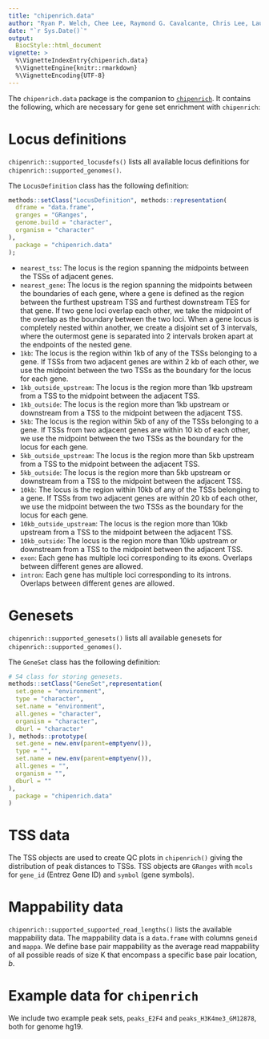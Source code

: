 ```yaml
---
title: "chipenrich.data"
author: "Ryan P. Welch, Chee Lee, Raymond G. Cavalcante, Chris Lee, Laura J. Scott, Maureen A. Sartor"
date: "`r Sys.Date()`"
output:
  BiocStyle::html_document
vignette: >
  %\VignetteIndexEntry{chipenrich.data}
  %\VignetteEngine{knitr::rmarkdown}
  %\VignetteEncoding{UTF-8}
---
```


The `chipenrich.data` package is the companion to [`chipenrich`](http://bioconductor.org/packages/chipenrich). It contains the following, which are necessary for gene set enrichment with `chipenrich`:

# Locus definitions
`chipenrich::supported_locusdefs()` lists all available locus definitions for `chipenrich::supported_genomes()`.

The `LocusDefinition` class has the following definition:

```r
methods::setClass("LocusDefinition", methods::representation(
  dframe = "data.frame",
  granges = "GRanges",
  genome.build = "character",
  organism = "character"
),
  package = "chipenrich.data"
);
```

* `nearest_tss`: The locus is the region spanning the midpoints between the TSSs of adjacent genes.
* `nearest_gene`: The locus is the region spanning the midpoints between the boundaries of each gene, where a gene is defined as the region between the furthest upstream TSS and furthest downstream TES for that gene. If two gene loci overlap each other, we take the midpoint of the overlap as the boundary between the two loci. When a gene locus is completely nested within another, we create a disjoint set of 3 intervals, where the outermost gene is separated into 2 intervals broken apart at the endpoints of the nested gene.
* `1kb`: The locus is the region within 1kb of any of the TSSs belonging to a gene. If TSSs from two adjacent genes are within 2 kb of each other, we use the midpoint between the two TSSs as the boundary for the locus for each gene.
* `1kb_outside_upstream`: The locus is the region more than 1kb upstream from a TSS to the midpoint between the adjacent TSS.
* `1kb_outside`: The locus is the region more than 1kb upstream or downstream from a TSS to the midpoint between the adjacent TSS.
* `5kb`: The locus is the region within 5kb of any of the TSSs belonging to a gene. If TSSs from two adjacent genes are within 10 kb of each other, we use the midpoint between the two TSSs as the boundary for the locus for each gene.
* `5kb_outside_upstream`: The locus is the region more than 5kb upstream from a TSS to the midpoint between the adjacent TSS.
* `5kb_outside`: The locus is the region more than 5kb upstream or downstream from a TSS to the midpoint between the adjacent TSS.
* `10kb`: The locus is the region within 10kb of any of the TSSs belonging to a gene. If TSSs from two adjacent genes are within 20 kb of each other, we use the midpoint between the two TSSs as the boundary for the locus for each gene.
* `10kb_outside_upstream`: The locus is the region more than 10kb upstream from a TSS to the midpoint between the adjacent TSS.
* `10kb_outside`: The locus is the region more than 10kb upstream or downstream from a TSS to the midpoint between the adjacent TSS.
* `exon`: Each gene has multiple loci corresponding to its exons. Overlaps between different genes are allowed.
* `intron`: Each gene has multiple loci corresponding to its introns. Overlaps between different genes are allowed.

# Genesets
`chipenrich::supported_genesets()` lists all available genesets for `chipenrich::supported_genomes()`.

The `GeneSet` class has the following definition:

```r
# S4 class for storing genesets.
methods::setClass("GeneSet",representation(
  set.gene = "environment",
  type = "character",
  set.name = "environment",
  all.genes = "character",
  organism = "character",
  dburl = "character"
), methods::prototype(
  set.gene = new.env(parent=emptyenv()),
  type = "",
  set.name = new.env(parent=emptyenv()),
  all.genes = "",
  organism = "",
  dburl = ""
),
  package = "chipenrich.data"
)
```

# TSS data
The TSS objects are used to create QC plots in `chipenrich()` giving the distribution of peak distances to TSSs. TSS objects are `GRanges` with `mcols` for `gene_id` (Entrez Gene ID) and `symbol` (gene symbols).

# Mappability data
`chipenrich::supported_supported_read_lengths()` lists the available mappability data. The mappability data is a `data.frame` with columns `geneid` and `mappa`. We define base pair mappability as the average read mappability of all possible reads of size K that encompass a specific base pair location, $b$.

# Example data for `chipenrich`
We include two example peak sets, `peaks_E2F4` and `peaks_H3K4me3_GM12878`, both for genome hg19.
